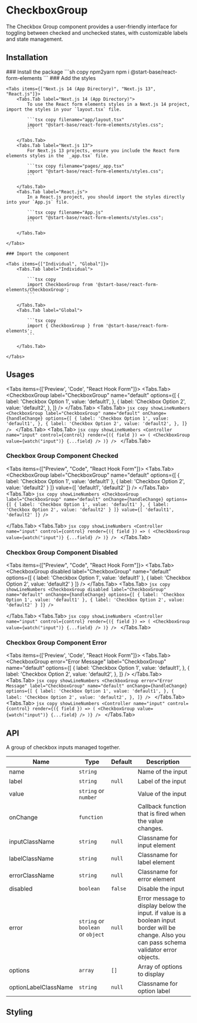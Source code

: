 
# CheckboxGroup

The Checkbox Group component provides a user-friendly interface for toggling between checked and unchecked states, with customizable labels and state management.

## Installation

<Steps>
    ### Install the package
    ```sh copy npm2yarn
    npm i @start-base/react-form-elements
    ```
    ### Add the styles

    <Tabs items={["Next.js 14 (App Directory)", "Next.js 13", "React.js"]}>
        <Tabs.Tab label="Next.js 14 (App Directory)">
            To use the React form elements styles in a Next.js 14 project, import the styles in your `layout.tsx` file.

            ```tsx copy filename="app/layout.tsx"
            import "@start-base/react-form-elements/styles.css";
            ```

        </Tabs.Tab>
        <Tabs.Tab label="Next.js 13">
            For Next.js 13 projects, ensure you include the React form elements styles in the `_app.tsx` file.

            ```tsx copy filename="pages/_app.tsx"
            import "@start-base/react-form-elements/styles.css";
            ```

        </Tabs.Tab>
        <Tabs.Tab label="React.js">
            In a React.js project, you should import the styles directly into your `App.js` file.

            ```tsx copy filename="App.js"
            import "@start-base/react-form-elements/styles.css";
            ```

        </Tabs.Tab>

    </Tabs>

    ### Import the component

    <Tabs items={["Individual", "Global"]}>
        <Tabs.Tab label="Individual">

            ```tsx copy
            import CheckboxGroup from '@start-base/react-form-elements/CheckboxGroup';
            ```

        </Tabs.Tab>
        <Tabs.Tab label="Global">

            ```tsx copy
            import { CheckboxGroup } from '@start-base/react-form-elements';
            ```

        </Tabs.Tab>

    </Tabs>

</Steps>

## Usages

<Tabs items={['Preview', 'Code', "React Hook Form"]}>
  <Tabs.Tab>
    <Preview height="200px">
      <FormOnChange>
        <CheckboxGroup
          label="CheckboxGroup"
          name="default"
          options={[
            {
              label: 'Checkbox Option 1',
              value: 'default1',
            },
            {
              label: 'Checkbox Option 2',
              value: 'default2',
            },
          ]}
        />
      </FormOnChange>
    </Preview>
  </Tabs.Tab>
  <Tabs.Tab>
    ```jsx copy showLineNumbers
    <CheckboxGroup
      label="CheckboxGroup"
      name="default"
      onChange={handleChange}
      options={[
        {
          label: 'Checkbox Option 1',
          value: 'default1',
        },
        {
          label: 'Checkbox Option 2',
          value: 'default2',
        },
      ]}
    />
    ```
  </Tabs.Tab>
  <Tabs.Tab>
    ```jsx copy showLineNumbers
    <Controller
        name="input"
        control={control}
        render={({ field }) => (
          <CheckboxGroup
            value={watch("input")}
            {...field}
          />
        )}
    />
    ```
  </Tabs.Tab>
</Tabs>

### Checkbox Group Component Checked

<Tabs items={["Preview", "Code", "React Hook Form"]}>
  <Tabs.Tab>
  <Preview height="200px">
     <FormOnChange>
    <CheckboxGroup
      label="CheckboxGroup"
      name="default"
      options={[
        {
          label: 'Checkbox Option 1',
          value: 'default1'
        },
        {
          label: 'Checkbox Option 2',
          value: 'default2'
        }
      ]}
      value={[
        'default1',
        'default2'
      ]}
    />
  </FormOnChange>
  </Preview>
  </Tabs.Tab>
  <Tabs.Tab>
    ```jsx copy showLineNumbers
    <CheckboxGroup
      label="CheckboxGroup"
      name="default"
      onChange={handleChange}
      options={[
        {
          label: 'Checkbox Option 1',
          value: 'default1'
        },
        {
          label: 'Checkbox Option 2',
          value: 'default2'
        }
      ]}
      value={[
        'default1',
        'default2'
      ]}
    />
    ```

  </Tabs.Tab>
  <Tabs.Tab>
    ```jsx copy showLineNumbers
    <Controller
        name="input"
        control={control}
        render={({ field }) => (
          <CheckboxGroup
            value={watch("input")}
            {...field}
          />
        )}
    />
    ```
  </Tabs.Tab>
</Tabs>

### Checkbox Group Component Disabled

<Tabs items={["Preview", "Code", "React Hook Form"]}>
  <Tabs.Tab>
  <Preview height="200px">
    <FormOnChange>
     <CheckboxGroup
      disabled
      label="CheckboxGroup"
      name="default"
      options={[
        {
          label: 'Checkbox Option 1',
          value: 'default1'
        },
        {
          label: 'Checkbox Option 2',
          value: 'default2'
        }
      ]}
    />
  </FormOnChange>
  </Preview>
  </Tabs.Tab>
  <Tabs.Tab>
    ```jsx copy showLineNumbers
    <CheckboxGroup
      disabled
      label="CheckboxGroup"
      name="default"
      onChange={handleChange}
      options={[
        {
          label: 'Checkbox Option 1',
          value: 'default1'
        },
        {
          label: 'Checkbox Option 2',
          value: 'default2'
        }
      ]}
    />
    ```

  </Tabs.Tab>
  <Tabs.Tab>
    ```jsx copy showLineNumbers
    <Controller
        name="input"
        control={control}
        render={({ field }) => (
          <CheckboxGroup
            value={watch("input")}
            {...field}
          />
        )}
    />
    ```
  </Tabs.Tab>
</Tabs>

### Checkbox Group Component Error

<Tabs items={['Preview', 'Code', "React Hook Form"]}>
  <Tabs.Tab>
    <Preview height="200px">
      <FormOnChange>
        <CheckboxGroup
          error="Error Message"
          label="CheckboxGroup"
          name="default"
          options={[
            {
              label: 'Checkbox Option 1',
              value: 'default1',
            },
            {
              label: 'Checkbox Option 2',
              value: 'default2',
            },
          ]}
        />
      </FormOnChange>
    </Preview>
  </Tabs.Tab>
  <Tabs.Tab>
    ```jsx copy showLineNumbers
    <CheckboxGroup
      error="Error Message"
      label="CheckboxGroup"
      name="default"
      onChange={handleChange}
      options={[
        {
          label: 'Checkbox Option 1',
          value: 'default1',
        },
        {
          label: 'Checkbox Option 2',
          value: 'default2',
        },
      ]}
    />
    ```
  </Tabs.Tab>
  <Tabs.Tab>
    ```jsx copy showLineNumbers
    <Controller
        name="input"
        control={control}
        render={({ field }) => (
          <CheckboxGroup
            value={watch("input")}
            {...field}
          />
        )}
    />
    ```
  </Tabs.Tab>
</Tabs>

## API

A group of checkbox inputs managed together.

| Name                 | Type                              | Default | Description                                                                                                                                    |
| -------------------- | --------------------------------- | ------- | ---------------------------------------------------------------------------------------------------------------------------------------------- |
| name                 | `string`                          |         | Name of the input                                                                                                                              |
| label                | `string`                          | `null`  | Label of the input                                                                                                                             |
| value                | `string` or `number`              |         | Value of the input                                                                                                                             |
| onChange             | `function`                        |         | Callback function that is fired when the value changes.                                                                                        |
| inputClassName       | `string`                          | `null`  | Classname for input element                                                                                                                    |
| labelClassName       | `string`                          | `null`  | Classname for label element                                                                                                                    |
| errorClassName       | `string`                          | `null`  | Classname for error element                                                                                                                    |
| disabled             | `boolean`                         | `false` | Disable the input                                                                                                                              |
| error                | `string` or `boolean` or `object` | `null`  | Error message to display below the input. if value is a boolean input border will be change. Also you can pass schema validator error objects. |
| options              | `array`                           | `[]`    | Array of options to display                                                                                                                    |
| optionLabelClassName | `string`                          | `null`  | Classname for option label                                                                                                                     |

## Styling
